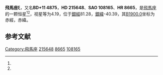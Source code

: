 {{Starbox begin
| name = 飛馬座ξ
}}
{{Starbox observe
| epoch = [[J2000.0|J2000.0]]
| constell = [[飛馬座|飛馬座]]<ref name=SIMBAD>{{cite web
 | url=http://simbad.u-strasbg.fr/simbad/sim-id?Ident=HR+8665
 | title=Pulsating variable Star
 | publisher=Centre de Données astronomiques de Strasbourg
 | work=SIMBAD
 | accessdate=2012-07-13
 | archive-date=2016-03-16
 | archive-url=https://web.archive.org/web/20160316203236/http://simbad.u-strasbg.fr/simbad/sim-id?Ident=HR+8665
 | dead-url=no
 }}</ref><ref name=DATA>{{cite web
 | url=http://vizier.u-strasbg.fr/viz-bin/VizieR-5?-out.add=.&-source=5050&-corr=PK=HR&-out.max=9999&HR=8665
 | title=VizieR Detailed Page
 | accessdate=2012-07-13
 | archive-date=2016-03-05
 | archive-url=https://web.archive.org/web/20160305215501/http://vizier.u-strasbg.fr/viz-bin/VizieR-5?-out.add=.&-source=5050&-corr=PK=HR&-out.max=9999&HR=8665
 | dead-url=no
 }}</ref>
| 星官 = 
| ra = {{RA|22|46|41.6}}<ref name=SIMBAD /><ref name=DATA />
| dec = {{DEC|+12|10|22}}<ref name=SIMBAD /><ref name=DATA />
| appmag_v = 4.19<ref name=SIMBAD /><ref name=DATA />
}}
{{Starbox character
| class = F6III-IV<ref name=SIMBAD /><ref name=DATA />
| b-v = 0.5<ref name=SIMBAD /><ref name=DATA />
| u-b = -0.03<ref name=SIMBAD /><ref name=DATA />
| r-i = 0.31<ref name=SIMBAD /><ref name=DATA />
| variable = 
}}
{{Starbox astrometry
| radial_v = -0.03
| prop_mo_ra = -5
| parallax = 0.052
| p_error = 
}}
{{Starbox catalog
| names =BD+11 4875，[[SAO星表|SAO]] 108165，[[HD星表|HD]] 215648，[[HR星表|HR]] 8665}}
{{Starbox reference |Simbad=HR+8665}}
{{Starbox end}}

'''飛馬座ξ'''，又名'''BD+11 4875'''，'''HD 215648'''、'''SAO 108165'''、'''HR 8665'''，是[[飛馬座|飛馬座]]的一颗恒星<ref name=SIMBAD /><ref name=DATA />，视星等为4.19，位于[[銀道座標系|銀經]]81.28，[[銀道座標系|銀緯]]-40.39，其[[B1900.0|B1900.0]]坐标为赤經{{RA|22|41|41.8}}，赤緯{{DEC|+11|-40.39|36}}。

== 参考文献 ==
{{reflist}}

{{飞马座恒星}}

[[Category:飛馬座|Category:飛馬座]]
[[Category:HD和HDE天體|215648]]
[[Category:HR天體|8665]]
[[Category:SAO天體|108165]]


{{star-stub}}